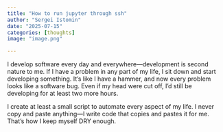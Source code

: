```yaml
---
title: "How to run jupyter through ssh"
author: "Sergei Istomin"
date: "2025-07-15"
categories: [thoughts]
image: "image.png"

---
```



I develop software every day and everywhere—development is second nature to me. If I have a problem in any part of my life, I sit down and start developing something. It’s like I have a hammer, and now every problem looks like a software bug. Even if my head were cut off, I’d still be developing for at least two more hours.

I create at least a small script to automate every aspect of my life. I never copy and paste anything—I write code that copies and pastes it for me. That’s how I keep myself DRY enough.

